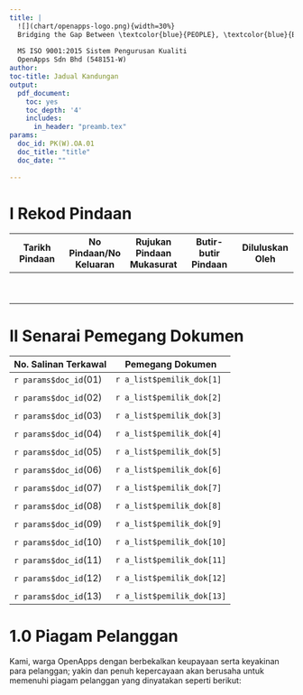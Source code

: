 ```yaml
---
title: |
  ![](chart/openapps-logo.png){width=30%}  
  Bridging the Gap Between \textcolor{blue}{PEOPLE}, \textcolor{blue}{BUSINESS} and \textcolor{blue}{TECHNOLOGY}
  
  MS ISO 9001:2015 Sistem Pengurusan Kualiti  
  OpenApps Sdn Bhd (548151-W)
author:
toc-title: Jadual Kandungan
output:
  pdf_document:
    toc: yes
    toc_depth: '4'
    includes:
      in_header: "preamb.tex"
params:
  doc_id: PK(W).OA.01
  doc_title: "title"
  doc_date: ""
  
---
```


\newpage
\fancyhead[R]{\textbf{No: Keluaran: 01\\No Pindaan: 00\\Tarikh Kuatkuasa: `r params$doc_date`}}
\fancyhead[L]{\textbf{MS ISO 9001:2015\\OpenApps Sdn Bhd (548151-W)\\`r params$doc_id`}}
\clearpage
\pagenumbering{Roman}

# I    Rekod Pindaan

|Tarikh Pindaan|No Pindaan/No Keluaran|Rujukan Pindaan Mukasurat |Butir-butir Pindaan|Diluluskan Oleh|
|-------------|-------------|-------------|-------------|-------------|
|             |             |             |             |             |
|             |             |             |             |             |
|             |             |             |             |             |
|             |             |             |             |             |
|             |             |             |             |             |
|             |             |             |             |             |
|             |             |             |             |             |
|             |             |             |             |             |
|             |             |             |             |             |

# II   Senarai Pemegang Dokumen

| No. Salinan Terkawal   | Pemegang Dokumen              |
|------------------------|-------------------------------|
| `r params$doc_id`(01)  | `r a_list$pemilik_dok[1]`     |
|                        |                               |
| `r params$doc_id`(02)  | `r a_list$pemilik_dok[2]`     |
|                        |                               |
| `r params$doc_id`(03)  | `r a_list$pemilik_dok[3]`     |
|                        |                               |
| `r params$doc_id`(04)  | `r a_list$pemilik_dok[4]`     |
|                        |                               |
| `r params$doc_id`(05)  | `r a_list$pemilik_dok[5]`     |
|                        |                               |
| `r params$doc_id`(06)  | `r a_list$pemilik_dok[6]`     |
|                        |                               |
| `r params$doc_id`(07)  | `r a_list$pemilik_dok[7]`     |
|                        |                               |
| `r params$doc_id`(08)  | `r a_list$pemilik_dok[8]`     |
|                        |                               |
| `r params$doc_id`(09)  | `r a_list$pemilik_dok[9]`     |
|                        |                               |
| `r params$doc_id`(10)  | `r a_list$pemilik_dok[10]`    |
|                        |                               |
| `r params$doc_id`(11)  | `r a_list$pemilik_dok[11]`    |
|                        |                               |
| `r params$doc_id`(12)  | `r a_list$pemilik_dok[12]`    |
|                        |                               |
| `r params$doc_id`(13)  | `r a_list$pemilik_dok[13]`    |

\newpage
\clearpage
\pagenumbering{arabic}
\setcounter{page}{1}

# 1.0     Piagam Pelanggan

Kami, warga OpenApps dengan berbekalkan keupayaan serta keyakinan para pelanggan; yakin dan penuh kepercayaan akan berusaha untuk memenuhi piagam pelanggan yang dinyatakan seperti berikut:

\begin{table}[th]
\begin{tabular}{p{0.03\textwidth}p{0.5\textwidth}p{0.2\textwidth}p{0.2\textwidth}} \hline
Siri & Piagam                                                                                                                                                                                                         & Keperluan                                                                           & Jangkaan                                                           \\ \hline
1.   & Melunaskan bayaran kepada pembekal dalam masa 30 hari dari tarikh Arahan Penyerahan (DO).                                                                                                                     & Proses bayaran yang cekap, telus dan mengutamakan pelanggan.                         & Wujud saling kepercayaan antara OA dan pembekal.                      \\
2.   & Bertindak terhadap aduan pelanggan dalam tempoh 3 hari (atau lebih awal) dari tarikh aduan diterima.                                                                                                           & Menyelesaikan aduan pelanggan secara profesional, kerahsiaan dan berhemah.          & Meningkatkan keyakinan pelanggan.                                     \\
3    & Memastikan pelanggan sentiasa dimaklumkan mengenai status projek sekurang-kurang sekali setiap bulan  & Bertindak balas secara pro-aktif terhadap sebarang ketidaktentuan  & Meningkatkan keyakinan pelanggan.                                     \\
4.   & Menyerahkan projek yang dibekalkan (cth. integrasi sistem, pembekalan produk ICT termasuk perkhidmatan senggaraan dan sokongan) sebelum atau pada tarikh yang ditetapkan, tetapi di dalam keadaan kelewatan tidak dapat dielakkan, penyerahan tidak lewat dari 14 hari yang ditetapkan jadual penyerahan. & Proses pemantauan, kawal selia sumber dan pengurusan projek yang cekap dan berkesan   & Meningkatkan imej dan prestij OA sebagai rakan kongsi yang berwibawa. \\
5.   & Penyerahan dokumen tender mengikut spesifikasi dalam tempoh 72 jam sebelum tarikh tutup.                                                                                                & Penilaian keperluan yang jitu dengan plan kontigensi menghadapi ketidaktentuan.      & Memperolehi peluang perniagaan dan meningkatkan daya saing OA.            \\ \hline
\end{tabular}
\end{table}